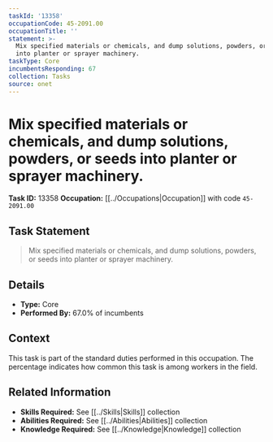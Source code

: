 ```yaml
---
taskId: '13358'
occupationCode: 45-2091.00
occupationTitle: ''
statement: >-
  Mix specified materials or chemicals, and dump solutions, powders, or seeds
  into planter or sprayer machinery.
taskType: Core
incumbentsResponding: 67
collection: Tasks
source: onet
---
```

# Mix specified materials or chemicals, and dump solutions, powders, or seeds into planter or sprayer machinery.

**Task ID:** 13358
**Occupation:** [[../Occupations|Occupation]] with code `45-2091.00`

## Task Statement

> Mix specified materials or chemicals, and dump solutions, powders, or seeds into planter or sprayer machinery.

## Details

- **Type:** Core
- **Performed By:** 67.0% of incumbents

## Context

This task is part of the standard duties performed in this occupation. The percentage indicates how common this task is among workers in the field.

## Related Information

- **Skills Required:** See [[../Skills|Skills]] collection
- **Abilities Required:** See [[../Abilities|Abilities]] collection
- **Knowledge Required:** See [[../Knowledge|Knowledge]] collection
